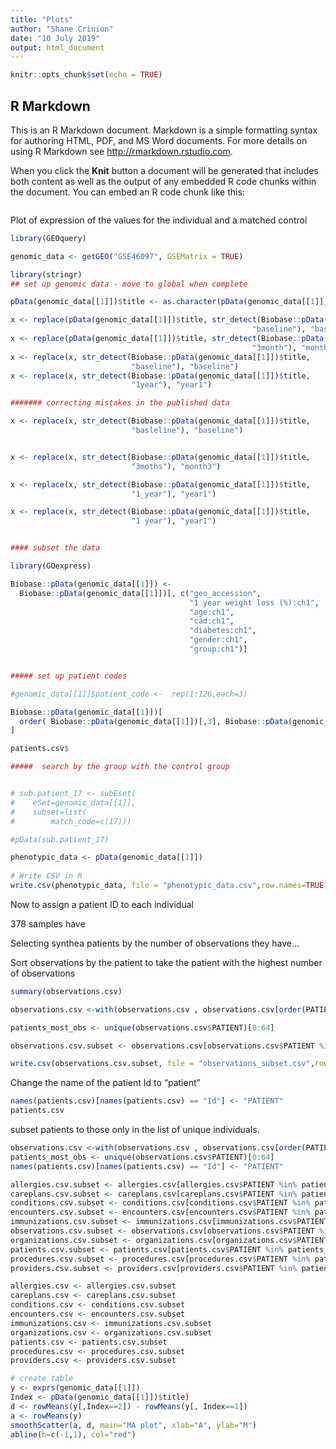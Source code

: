 ```yaml
---
title: "Plots"
author: "Shane Crinion"
date: "10 July 2019"
output: html_document
---
```


```r
knitr::opts_chunk$set(echo = TRUE)
```

## R Markdown

This is an R Markdown document. Markdown is a simple formatting syntax for authoring HTML, PDF, and MS Word documents. For more details on using R Markdown see <http://rmarkdown.rstudio.com>.

When you click the **Knit** button a document will be generated that includes both content as well as the output of any embedded R code chunks within the document. You can embed an R code chunk like this:

```r

```


Plot of expression of the values for the individual and a matched control

```r

library(GEOquery)

genomic_data <- getGEO("GSE46097", GSEMatrix = TRUE)

```

```r

library(stringr)
## set up genomic data - move to global when complete

pData(genomic_data[[1]])$title <- as.character(pData(genomic_data[[1]])$title)

x <- replace(pData(genomic_data[[1]])$title, str_detect(Biobase::pData(genomic_data[[1]])$title, 
                                                      "baseline"), "baseline")
x <- replace(pData(genomic_data[[1]])$title, str_detect(Biobase::pData(genomic_data[[1]])$title, 
                                                      "3month"), "month3")
x <- replace(x, str_detect(Biobase::pData(genomic_data[[1]])$title, 
                           "baseline"), "baseline")
x <- replace(x, str_detect(Biobase::pData(genomic_data[[1]])$title, 
                           "1year"), "year1")

####### correcting mistakes in the published data

x <- replace(x, str_detect(Biobase::pData(genomic_data[[1]])$title, 
                           "basleline"), "baseline")


x <- replace(x, str_detect(Biobase::pData(genomic_data[[1]])$title, 
                           "3moths"), "month3")

x <- replace(x, str_detect(Biobase::pData(genomic_data[[1]])$title, 
                           "1_year"), "year1")

x <- replace(x, str_detect(Biobase::pData(genomic_data[[1]])$title, 
                           "1 year"), "year1")


#### subset the data

library(GOexpress)

Biobase::pData(genomic_data[[1]]) <- 
  Biobase::pData(genomic_data[[1]])[, c("geo_accession",
                                        "1 year weight loss (%):ch1",
                                        "age:ch1", 
                                        "cad:ch1",
                                        "diabetes:ch1",
                                        "gender:ch1",
                                        "group:ch1")]


##### set up patient codes

#genomic_data[[1]]$patient_code <-  rep(1:126,each=3)

Biobase::pData(genomic_data[[1]])[
  order( Biobase::pData(genomic_data[[1]])[,3], Biobase::pData(genomic_data[[1]])[,6]),
]

patients.csv$

#####  search by the group with the control group


# sub.patient_17 <- subEset(
#    eSet=genomic_data[[1]],
#    subset=list(
#        match_code=c(17)))

#pData(sub.patient_17)

```  


```r

phenotypic_data <- pData(genomic_data[[1]])
 
# Write CSV in R
write.csv(phenotypic_data, file = "phenotypic_data.csv",row.names=TRUE)

```


Now to assign a patient ID to each individual

378 samples have 

Selecting synthea patients by the number of observations they have...

Sort observations by the patient to take the patient with the highest number of observations

```r

summary(observations.csv)

observations.csv <-with(observations.csv , observations.csv[order(PATIENT),])

patients_most_obs <- unique(observations.csv$PATIENT)[0:64]

observations.csv.subset <- observations.csv[observations.csv$PATIENT %in% patients_most_obs,]

write.csv(observations.csv.subset, file = "observations_subset.csv",row.names=TRUE)


``` 


Change the name of the patient Id to "patient"

```r
names(patients.csv)[names(patients.csv) == "Id"] <- "PATIENT"
patients.csv
```

subset patients to those only in the list of unique individuals.

```r

observations.csv <-with(observations.csv , observations.csv[order(PATIENT),])
patients_most_obs <- unique(observations.csv$PATIENT)[0:64]
names(patients.csv)[names(patients.csv) == "Id"] <- "PATIENT"

allergies.csv.subset <- allergies.csv[allergies.csv$PATIENT %in% patients_most_obs,]
careplans.csv.subset <- careplans.csv[careplans.csv$PATIENT %in% patients_most_obs,]
conditions.csv.subset <- conditions.csv[conditions.csv$PATIENT %in% patients_most_obs,]
encounters.csv.subset <- encounters.csv[encounters.csv$PATIENT %in% patients_most_obs,]
immunizations.csv.subset <- immunizations.csv[immunizations.csv$PATIENT %in% patients_most_obs,]
observations.csv.subset <- observations.csv[observations.csv$PATIENT %in% patients_most_obs,]
organizations.csv.subset <- organizations.csv[organizations.csv$PATIENT %in% patients_most_obs,]
patients.csv.subset <- patients.csv[patients.csv$PATIENT %in% patients_most_obs,]
procedures.csv.subset <- procedures.csv[procedures.csv$PATIENT %in% patients_most_obs,]
providers.csv.subset <- providers.csv[providers.csv$PATIENT %in% patients_most_obs,]

allergies.csv <- allergies.csv.subset
careplans.csv <- careplans.csv.subset
conditions.csv <- conditions.csv.subset
encounters.csv <- encounters.csv.subset
immunizations.csv <- immunizations.csv.subset
organizations.csv <- organizations.csv.subset
patients.csv <- patients.csv.subset
procedures.csv <- procedures.csv.subset
providers.csv <- providers.csv.subset

```



```r

# create table
y <- exprs(genomic_data[[1]])
Index <- pData(genomic_data[[1]])$title)
d <- rowMeans(y[,Index==2]) - rowMeans(y[, Index==1])
a <- rowMeans(y)
smoothScatter(a, d, main="MA plot", xlab="A", ylab="M")
abline(h=c(-1,1), col="red")


```


